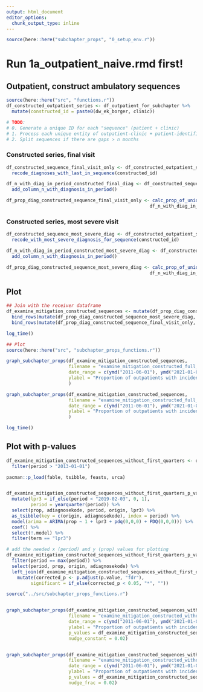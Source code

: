 ```yaml
---
output: html_document
editor_options: 
  chunk_output_type: inline
---
```

```r
source(here::here("subchapter_props", "0_setup_env.r"))
```

# Run 1a_outpatient_naive.rmd first!

## Outpatient, construct ambulatory sequences
```r
source(here::here("src", "functions.r"))
df_constructed_outpatient_series <- df_outpatient_for_subchapter %>% 
  mutate(constructed_id = paste0(dw_ek_borger, clinic))

# TODO: 
# 0. Generate a unique ID for each "sequence" (patient + clinic)
# 1. Process each unique entity of outpatient-clinic + patient-identifier uniquely
# 2. Split sequences if there are gaps > n months

```

### Constructed series, final visit
```r
df_constructed_sequence_final_visit_only <- df_constructed_outpatient_series %>% 
  recode_diagnoses_with_last_in_sequence(constructed_id)

df_n_with_diag_in_period_constructed_final_diag <- df_constructed_sequence_final_visit_only %>% 
  add_column_n_with_diagnosis_in_period()

df_prop_diag_constructed_sequence_final_visit_only <- calc_prop_of_unique_patients_with_diagnosis(df_unique_in_period_outpatient,
                                                     df_n_with_diag_in_period_constructed_final_diag)

```
### Constructed series, most severe visit
```r
df_constructed_sequence_most_severe_diag <- df_constructed_outpatient_series %>% 
  recode_with_most_severe_diagnosis_for_sequence(constructed_id)

df_n_with_diag_in_period_constructed_most_severe_diag <- df_constructed_sequence_most_severe_diag %>% 
  add_column_n_with_diagnosis_in_period()

df_prop_diag_constructed_sequence_most_severe_diag <- calc_prop_of_unique_patients_with_diagnosis(df_unique_in_period_outpatient,
                                                     df_n_with_diag_in_period_constructed_most_severe_diag)
```

## Plot
```r

## Join with the receiver dataframe
df_examine_mitigation_constructed_sequences <- mutate(df_prop_diag_constructed_sequence_most_severe_diag, origin = "Unchanged") %>% 
  bind_rows(mutate(df_prop_diag_constructed_sequence_most_severe_diag, origin = "Most severe")) %>% 
  bind_rows(mutate(df_prop_diag_constructed_sequence_final_visit_only, origin = "Final visit"))

log_time()
```

```r
## Plot
source(here::here("src", "subchapter_props_functions.r"))

graph_subchapter_props(df_examine_mitigation_constructed_sequences, 
                       filename = "examine_mitigation_constructed_full_same_y_axes",
                       date_range = c(ymd("2011-06-01"), ymd("2021-01-01")),
                       ylabel = "Proportion of outpatients with incident main diagnosis from chapter"
                       )

graph_subchapter_props(df_examine_mitigation_constructed_sequences, 
                       filename = "examine_mitigation_constructed_full_free_y_axes",
                       date_range = c(ymd("2011-06-01"), ymd("2021-01-01")),
                       ylabel = "Proportion of outpatients with incident main diagnosis from chapter"
                       )

log_time()
```

## Plot with p-values
```r
df_examine_mitigation_constructed_sequences_without_first_quarters <- df_examine_mitigation_constructed_sequences %>%
  filter(period > "2013-01-01")


```

```r
pacman::p_load(fable, tsibble, feasts, urca)


df_examine_mitigation_constructed_sequences_without_first_quarters_p_values <- df_examine_mitigation_constructed_sequences_without_first_quarters %>% 
  mutate(lpr3 = if_else(period < "2019-02-03", 0, 1),
         period = yearquarter(period)) %>% 
  select(prop, adiagnosekode, period, origin, lpr3) %>% 
  as_tsibble(key = c(origin, adiagnosekode), index = period) %>% 
  model(arima = ARIMA(prop ~ 1 + lpr3 + pdq(0,0,0) + PDQ(0,0,0))) %>% 
  coef() %>% 
  select(!.model) %>% 
  filter(term == "lpr3")

# add the needed x (period) and y (prop) values for plotting 
df_examine_mitigation_constructed_sequences_without_first_quarters_p_values <- df_examine_mitigation_constructed_sequences_without_first_quarters %>% 
  filter(period == max(period)) %>% 
  select(period, prop, origin, adiagnosekode) %>% 
  left_join(df_examine_mitigation_constructed_sequences_without_first_quarters_p_values, by=c("origin", "adiagnosekode")) %>% 
    mutate(corrected_p <- p.adjust(p.value, "fdr"),
         significant = if_else(corrected_p < 0.05, "*", "")) 
```



```r
source("../src/subchapter_props_functions.r")


graph_subchapter_props(df_examine_mitigation_constructed_sequences_without_first_quarters, 
                       filename = "examine_mitigation_constructed_without_first_quarters_full_same_y_axes_with_p_values",
                       date_range = c(ymd("2011-06-01"), ymd("2021-01-01")),
                       ylabel = "Proportion of outpatients with incident main diagnosis from chapter",
                       p_values = df_examine_mitigation_constructed_sequences_without_first_quarters_p_values,
                       nudge_constant = 0.02)


graph_subchapter_props(df_examine_mitigation_constructed_sequences_without_first_quarters, 
                       filename = "examine_mitigation_constructed_without_first_quarters_full_same_y_axes_with_p_values",
                       date_range = c(ymd("2011-06-01"), ymd("2021-01-01")),
                       ylabel = "Proportion of outpatients with incident main diagnosis from chapter",
                       p_values = df_examine_mitigation_constructed_sequences_without_first_quarters_p_values,
                       nudge_frac = 0.02)
```